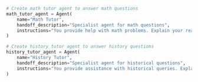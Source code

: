 ```python Python
# Create math tutor agent to answer math questions
math_tutor_agent = Agent(
    name="Math Tutor",
    handoff_description="Specialist agent for math questions",
    instructions="You provide help with math problems. Explain your reasoning at each step and include examples",
)

# Create history tutor agent to answer history questions
history_tutor_agent = Agent(
    name="History Tutor",
    handoff_description="Specialist agent for historical questions",
    instructions="You provide assistance with historical queries. Explain important events and context clearly.",
)
```
